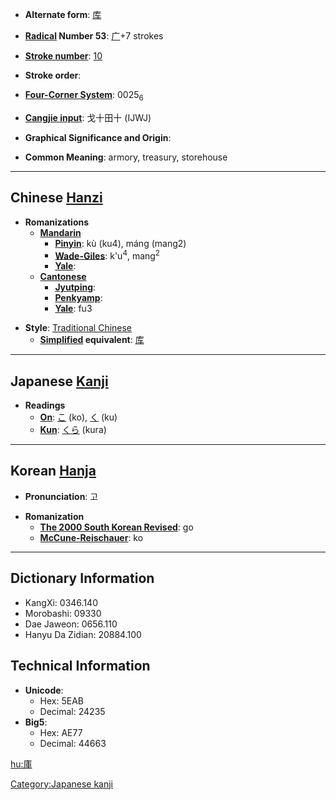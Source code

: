 * '''Alternate form''': [[库]]

* '''[[Wiktionary:Chinese radical index| Radical]] Number 53''': [[Wiktionary:Chinese radical index 广|广]]+7 strokes

* '''[[Wiktionary:Chinese total strokes index|Stroke number]]''': [[Wiktionary:Chinese total strokes index 10|10]]

* '''Stroke order''': 

* '''[[Wiktionary:Chinese four corner index|Four-Corner System]]''': 0025<sub>6</sub>

* '''[[Wiktionary:Chinese Cangjie index|Cangjie input]]''': 戈十田十 (IJWJ)

* '''Graphical Significance and Origin''': 

* '''Common Meaning''': armory, treasury, storehouse

----

== Chinese [[Hanzi]] ==

* '''Romanizations'''
** '''[[Mandarin]]'''
*** '''[[Pinyin]]''': kù (ku4), máng (mang2)
*** '''[[Wade-Giles]]''': k'u<sup>4</sup>, mang<sup>2</sup>
*** '''[[Yale]]''': 
** '''[[Cantonese]]'''
*** '''[[Jyutping]]''':
*** '''[[Penkyamp]]''': 
*** '''[[Yale]]''': fu3

* '''Style''': [[Traditional Chinese]] 
** '''[[Simplified Chinese|Simplified]] equivalent''': [[库]]


----

== Japanese [[Kanji]] ==

* '''Readings'''
** '''[[On]]''': [[こ]] (ko), [[く]] (ku)
** '''[[Kun]]''': [[くら]] (kura)
  

----

== Korean [[Hanja]] ==

* '''Pronunciation''': 고

* '''Romanization'''
** '''[[The 2000 South Korean Revised Romanization|The 2000 South Korean Revised]]''': go
** '''[[McCune-Reischauer]]''': ko

----

== Dictionary Information ==

* KangXi: 0346.140
* Morobashi: 09330
* Dae Jaweon: 0656.110
* Hanyu Da Zidian: 20884.100

== Technical Information ==

* '''Unicode''':
** Hex: 5EAB
** Decimal: 24235
* '''Big5''':
** Hex: AE77
** Decimal: 44663

[[Category:Japanese kanji]]

[[hu:庫]]